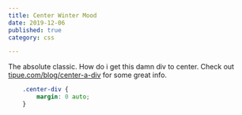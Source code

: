 ```yaml
---
title: Center Winter Mood
date: 2019-12-06
published: true
category: css

---
```


The absolute classic. How do i get this damn div to center. Check out <a href="https://tipue.com/blog/center-a-div/">tipue.com/blog/center-a-div</a> for some great info.

```css
    .center-div {
        margin: 0 auto;
    }
```